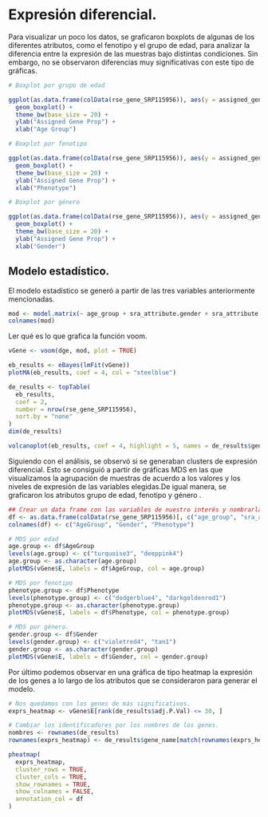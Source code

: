# Expresión diferencial. 

Para visualizar un poco los datos, se graficaron boxplots de algunas de los diferentes atributos, como el fenotipo y el grupo de edad, para analizar la diferencia entre la expresión de las muestras bajo distintas condiciones. Sin embargo, no se observaron diferencias muy significativas con este tipo de gráficas.

```r
# Boxplot por grupo de edad

ggplot(as.data.frame(colData(rse_gene_SRP115956)), aes(y = assigned_gene_prop, x = age_group)) +
  geom_boxplot() +
  theme_bw(base_size = 20) +
  ylab("Assigned Gene Prop") +
  xlab("Age Group")
```

```r
# Boxplot por fenotipo

ggplot(as.data.frame(colData(rse_gene_SRP115956)), aes(y = assigned_gene_prop, x = rse_gene_SRP115956$sra_attribute.phenotype)) +
  geom_boxplot() +
  theme_bw(base_size = 20) +
  ylab("Assigned Gene Prop") +
  xlab("Phenotype")
```

```r
# Boxplot por género

ggplot(as.data.frame(colData(rse_gene_SRP115956)), aes(y = assigned_gene_prop, x = rse_gene_SRP115956$sra_attribute.gender)) +
  geom_boxplot() +
  theme_bw(base_size = 20) +
  ylab("Assigned Gene Prop") +
  xlab("Gender")
```

## Modelo estadístico.

El modelo estadístico se generó a partir de las tres variables anteriormente mencionadas. 
```r
mod <- model.matrix(~ age_group + sra_attribute.gender + sra_attribute.phenotype + assigned_gene_prop, data = colData(rse_gene_SRP115956))
colnames(mod)
```

Ler qué es lo que grafica la función voom.
```r
vGene <- voom(dge, mod, plot = TRUE)
```

```r
eb_results <- eBayes(lmFit(vGene))
plotMA(eb_results, coef = 4, col = "steelblue")
```

```r
de_results <- topTable(
  eb_results,
  coef = 2,
  number = nrow(rse_gene_SRP115956),
  sort.by = "none"
)
dim(de_results)

volcanoplot(eb_results, coef = 4, highlight = 5, names = de_results$gene_name, col = "steelblue", hl.col="hotpink4")
```

Siguiendo con el análisis, se observó si se generaban clusters de expresión diferencial. Esto se consiguió a partir de gráficas MDS en las que visualizamos la agrupación de muestras de acuerdo a los valores  y los niveles de expresión de las variables elegidas.De igual manera, se graficaron los atributos grupo de edad, fenotipo y género . 

```r
## Crear un data frame con las variables de nuestro interés y nombrarlas más amigablemente. 
df <- as.data.frame(colData(rse_gene_SRP115956)[, c("age_group", "sra_attribute.gender", "sra_attribute.phenotype")])
colnames(df) <- c("AgeGroup", "Gender", "Phenotype")

# MDS por edad
age.group <- df$AgeGroup
levels(age.group) <- c("turquoise3", "deeppink4")
age.group <- as.character(age.group)
plotMDS(vGene$E, labels = df$AgeGroup, col = age.group)
```

```r
# MDS por fenotipo
phenotype.group <- df$Phenotype
levels(phenotype.group) <- c("dodgerblue4", "darkgoldenrod1")
phenotype.group <- as.character(phenotype.group)
plotMDS(vGene$E, labels = df$Phenotype, col = phenotype.group)
```


```r
# MDS por género. 
gender.group <- df$Gender
levels(gender.group) <- c("violetred4", "tan1")
gender.group <- as.character(gender.group)
plotMDS(vGene$E, labels = df$Gender, col = gender.group)
```


Por último podemos observar en una gráfica de tipo heatmap la expresión de los genes a lo largo de los atributos que se consideraron para generar el modelo. 

```r
# Nos quedamos con los genes de más significativos.
exprs_heatmap <- vGene$E[rank(de_results$adj.P.Val) <= 30, ]

# Cambiar los identificadores por los nombres de los genes. 
nombres <- rownames(de_results)
rownames(exprs_heatmap) <- de_results$gene_name[match(rownames(exprs_heatmap), nombres)]

pheatmap(
  exprs_heatmap,
  cluster_rows = TRUE,
  cluster_cols = TRUE,
  show_rownames = TRUE,
  show_colnames = FALSE,
  annotation_col = df
)
```
